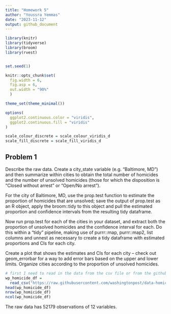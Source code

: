```yaml
---
title: "Homework 5"
author: "Youssra Yemmas"
date: "2023-11-12"
output: github_document
---
```


```r
library(knitr)
library(tidyverse)
library(broom)
library(rvest)


set.seed(1)

knitr::opts_chunk$set(
  fig.width = 6,
  fig.asp = 6,
  out.width = "90%"
  )

theme_set(theme_minimal())

options(
  ggplot2.continuous.color = "viridis",
  ggplot2.continuous.fill = "viridis"
)

scale_colour_discrete = scale_colour_viridis_d
scale_fill_discrete = scale_fill_viridis_d
```

## Problem 1

Describe the raw data. Create a city_state variable (e.g. “Baltimore, MD”) and then summarize within cities to obtain the total number of homicides and the number of unsolved homicides (those for which the disposition is “Closed without arrest” or “Open/No arrest”).

For the city of Baltimore, MD, use the prop.test function to estimate the proportion of homicides that are unsolved; save the output of prop.test as an R object, apply the broom::tidy to this object and pull the estimated proportion and confidence intervals from the resulting tidy dataframe.

Now run prop.test for each of the cities in your dataset, and extract both the proportion of unsolved homicides and the confidence interval for each. Do this within a “tidy” pipeline, making use of purrr::map, purrr::map2, list columns and unnest as necessary to create a tidy dataframe with estimated proportions and CIs for each city.

Create a plot that shows the estimates and CIs for each city – check out geom_errorbar for a way to add error bars based on the upper and lower limits. Organize cities according to the proportion of unsolved homicides.

```r
# first I need to read in the data from the csv file or from the github repo. It does not read correctly from the csv file so I used the github.
wp_homicide_df =
  read_csv("https://raw.githubusercontent.com/washingtonpost/data-homicides/master/homicide-data.csv")
head(wp_homicide_df)
nrow(wp_homicide_df)
ncol(wp_homicide_df)


```

The raw data has 52179 observations of 12 variables.


